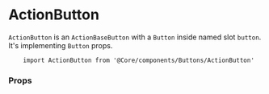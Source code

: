 
<Meta title="Components API|ActionButton" />

# ActionButton

`ActionButton` is an `ActionBaseButton` with a `Button` inside named slot `button`. It's implementing `Button` props.

```
    import ActionButton from '@Core/components/Buttons/ActionButton'
```

### Props

<Props of={ActionButton} />
